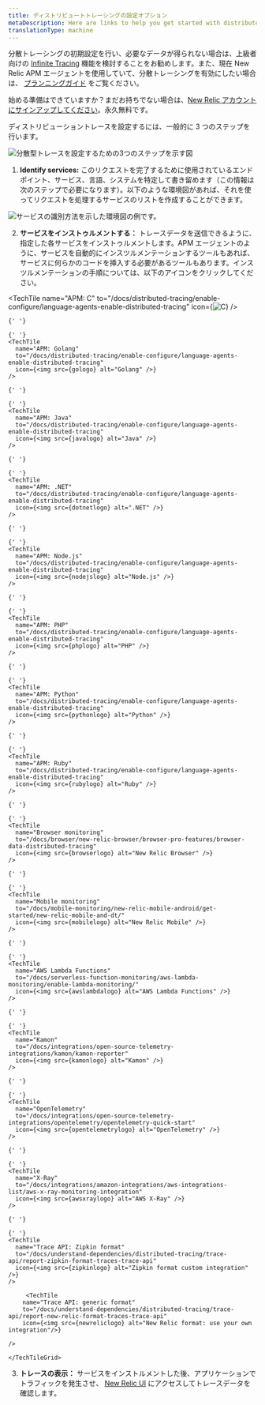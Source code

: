 ```yaml
---
title: ディストリビュートトレーシングの設定オプション
metaDescription: Here are links to help you get started with distributed tracing
translationType: machine
---
```


















分散トレーシングの初期設定を行い、必要なデータが得られない場合は、上級者向けの [Infinite Tracing](/docs/distributed-tracing/infinite-tracing/introduction-infinite-tracing) 機能を検討することをお勧めします。また、現在 New Relic APM エージェントを使用していて、分散トレーシングを有効にしたい場合は、 [プランニングガイド](/docs/distributed-tracing/concepts/distributed-tracing-planning-guide) をご覧ください。

始める準備はできていますか？まだお持ちでない場合は、[New Relic アカウントにサインアップしてください](https://newrelic.com/signup)。永久無料です。

ディストリビューショントレースを設定するには、一般的に 3 つのステップを行います。

![分散型トレースを設定するための3つのステップを示す図](src/images/arrow-step-diagram-trans.png '分散型トレースを設定するための3つのステップを示す図。')

1. **Identify services:** このリクエストを完了するために使用されているエンドポイント、サービス、言語、システムを特定して書き留めます（この情報は次のステップで必要になります）。以下のような環境図があれば、それを使ってリクエストを処理するサービスのリストを作成することができます。

![サービスの識別方法を示した環境図の例です。](src/images/identify-services.png 'サービスの識別方法を示した環境図の例です。')

2.  **サービスをインストゥルメントする：** トレースデータを送信できるように、指定した各サービスをインストゥルメントします。APM エージェントのように、サービスを自動的にインスツルメンテーションするツールもあれば、サービスに何らかのコードを挿入する必要があるツールもあります。インスツルメンテーションの手順については、以下のアイコンをクリックしてください。

       <TechTileGrid>
  <TechTile
    name="APM: C"
    to="/docs/distributed-tracing/enable-configure/language-agents-enable-distributed-tracing"
    icon={<img src={clogo} alt="C"/>}
  />

    {' '}

    {' '}
    <TechTile
      name="APM: Golang"
      to="/docs/distributed-tracing/enable-configure/language-agents-enable-distributed-tracing"
      icon={<img src={gologo} alt="Golang" />}
    />

    {' '}

    {' '}
    <TechTile
      name="APM: Java"
      to="/docs/distributed-tracing/enable-configure/language-agents-enable-distributed-tracing"
      icon={<img src={javalogo} alt="Java" />}
    />

    {' '}

    {' '}
    <TechTile
      name="APM: .NET"
      to="/docs/distributed-tracing/enable-configure/language-agents-enable-distributed-tracing"
      icon={<img src={dotnetlogo} alt=".NET" />}
    />

    {' '}

    {' '}
    <TechTile
      name="APM: Node.js"
      to="/docs/distributed-tracing/enable-configure/language-agents-enable-distributed-tracing"
      icon={<img src={nodejslogo} alt="Node.js" />}
    />

    {' '}

    {' '}
    <TechTile
      name="APM: PHP"
      to="/docs/distributed-tracing/enable-configure/language-agents-enable-distributed-tracing"
      icon={<img src={phplogo} alt="PHP" />}
    />

    {' '}

    {' '}
    <TechTile
      name="APM: Python"
      to="/docs/distributed-tracing/enable-configure/language-agents-enable-distributed-tracing"
      icon={<img src={pythonlogo} alt="Python" />}
    />

    {' '}

    {' '}
    <TechTile
      name="APM: Ruby"
      to="/docs/distributed-tracing/enable-configure/language-agents-enable-distributed-tracing"
      icon={<img src={rubylogo} alt="Ruby" />}
    />

    {' '}

    {' '}
    <TechTile
      name="Browser monitoring"
      to="/docs/browser/new-relic-browser/browser-pro-features/browser-data-distributed-tracing"
      icon={<img src={browserlogo} alt="New Relic Browser" />}
    />

    {' '}

    {' '}
    <TechTile
      name="Mobile monitoring"
      to="/docs/mobile-monitoring/new-relic-mobile-android/get-started/new-relic-mobile-and-dt/"
      icon={<img src={mobilelogo} alt="New Relic Mobile" />}
    />

    {' '}

    {' '}
    <TechTile
      name="AWS Lambda Functions"
      to="/docs/serverless-function-monitoring/aws-lambda-monitoring/enable-lambda-monitoring/"
      icon={<img src={awslambdalogo} alt="AWS Lambda Functions" />}
    />

    {' '}

    {' '}
    <TechTile
      name="Kamon"
      to="/docs/integrations/open-source-telemetry-integrations/kamon/kamon-reporter"
      icon={<img src={kamonlogo} alt="Kamon" />}
    />

    {' '}

    {' '}
    <TechTile
      name="OpenTelemetry"
      to="/docs/integrations/open-source-telemetry-integrations/opentelemetry/opentelemetry-quick-start"
      icon={<img src={opentelemetrylogo} alt="OpenTelemetry" />}
    />

    {' '}

    {' '}
    <TechTile
      name="X-Ray"
      to="/docs/integrations/amazon-integrations/aws-integrations-list/aws-x-ray-monitoring-integration"
      icon={<img src={awsxraylogo} alt="AWS X-Ray" />}
    />

    {' '}

    {' '}
    <TechTile
      name="Trace API: Zipkin format"
      to="/docs/understand-dependencies/distributed-tracing/trace-api/report-zipkin-format-traces-trace-api"
      icon={<img src={zipkinlogo} alt="Zipkin format custom integration" />}
    />

         <TechTile
        name="Trace API: generic format"
        to="/docs/understand-dependencies/distributed-tracing/trace-api/report-new-relic-format-traces-trace-api"
        icon={<img src={newreliclogo} alt="New Relic format: use your own integration"/>}

    />

    </TechTileGrid>

3.  **トレースの表示：** サービスをインストルメントした後、アプリケーションでトラフィックを発生させ、 [New Relic UI](https://one.newrelic.com/launcher/distributed-tracing.launcher) にアクセスしてトレースデータを確認します。
